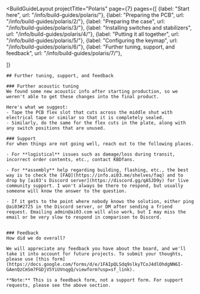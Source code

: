 ---
---


<BuildGuideLayout 
	projectTitle="Polaris"
  page={7}
  pages={[
    {label: "Start here", url: "/info/build-guides/polaris/"},
    {label: "Preparing the PCB", url: "/info/build-guides/polaris/2/"},
    {label: "Preparing the case", url: "/info/build-guides/polaris/3/"},
    {label: "Installing switches and stabilizers", url: "/info/build-guides/polaris/4/"},
    {label: "Putting it all together", url: "/info/build-guides/polaris/5/"},
    {label: "Configuring the keymap", url: "/info/build-guides/polaris/6/"},
    {label: "Further tuning, support, and feedback", url: "/info/build-guides/polaris/7/"},
    
  ]}
>

  <AltMarkdownRenderer>

    ## Further tuning, support, and feedback

    ### Further acoustic tuning
    We found some new acoustic info after starting production, so we weren't able to get these changes into the final product.

    Here's what we suggest:
    - Tape the PCB flex slot that cuts across the middle shut with electrical tape or similar so that it is completely sealed.
    - Similarly, do the same for the flex cuts in the plate, along with any switch positions that are unused.  
    
    ### Support
    For when things are not going well, reach out to the following places.

    - For **logistical** issues such as damage/loss during transit, incorrect order contents, etc., contact KBDfans. 

    - For **assembly** help regarding building, flashing, etc., the best way is to check the [FAQ](https://info.ai03.me/shelves/faq) and to drop by [ai03's Discord server](https://discord.gg/qA5JD9y) for live community support. I won't always be there to respond, but usually someone will know the answer to the question.

    - If it gets to the point where nobody knows the solution, either ping @ai03#2725 in the Discord server, or DM after sending a friend request. Emailing admin@ai03.com will also work, but I may miss the email or be very slow to respond in comparison to Discord.
    
    
    ### Feedback
    How did we do overall?

    We will appreciate any feedback you have about the board, and we'll take it into account for future projects. To submit your thoughts, please use [this form](https://docs.google.com/forms/d/e/1FAIpQLSdq9slkyTCoJ4dlOhdgNN6I-GAenQzCmSm7FGDjV5YiUVnqgQ/viewform?usp=sf_link).

    **Note:** This is a feedback form, not a support form. For support requests, please see the above section.
    
    
  </AltMarkdownRenderer>
			
</BuildGuideLayout>


